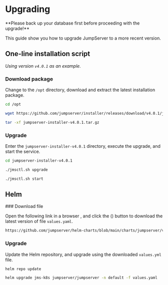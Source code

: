 
# Upgrading

<Callout type="warning">
**Please back up your database first before proceeding with the upgrade!**
</Callout>

This guide show you how to upgrade JumpServer to a more recent version.

## One-line installation script

_Using version `v4.0.1` as an example._

<Steps>

### Download package
Change to the `/opt` directory, download and extract the latest installation package.

```sh
cd /opt
```

```sh
wget https://github.com/jumpserver/installer/releases/download/v4.0.1/jumpserver-installer-v4.0.1.tar.gz
```

```sh
tar -xf jumpserver-installer-v4.0.1.tar.gz
```

### Upgrade
Enter the `jumpserver-installer-v4.0.1` directory, execute the upgrade, and start the service.

```sh
cd jumpserver-installer-v4.0.1
```

```sh
./jmsctl.sh upgrade
```

```sh
./jmsctl.sh start
```

</Steps>

## Helm
<Steps>
### Download file

Open the following link in a browser [<LinkExternalIcon size={16} />](https://github.com/jumpserver/helm-charts/blob/main/charts/jumpserver/values.yaml) , and click the (<DownloadIcon size={16} />) button to download the latest version of file `values.yaml`.

```sh
https://github.com/jumpserver/helm-charts/blob/main/charts/jumpserver/values.yaml 
```

### Upgrade
Update the Helm repository, and upgrade using the downloaded `values.yml` file.

```sh
helm repo update
```

```sh copy
helm upgrade jms-k8s jumpserver/jumpserver -n default -f values.yaml
```

</Steps>

